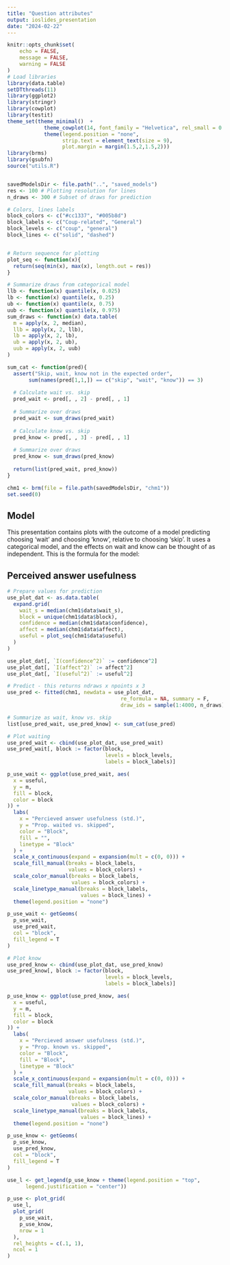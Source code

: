 ```yaml
---
title: "Question attributes"
output: ioslides_presentation
date: "2024-02-22"
---
```


```r
knitr::opts_chunk$set(
	echo = FALSE,
	message = FALSE,
	warning = FALSE
)
# Load libraries
library(data.table)
setDTthreads(11)
library(ggplot2)
library(stringr)
library(cowplot)
library(testit)
theme_set(theme_minimal()  +
            theme_cowplot(14, font_family = "Helvetica", rel_small = 0.8) + 
            theme(legend.position = "none",
                  strip.text = element_text(size = 9),
                  plot.margin = margin(1.5,2,1.5,2)))
library(brms)
library(gsubfn)
source("utils.R")


savedModelsDir <- file.path("..", "saved_models")
res <- 100 # Plotting resolution for lines
n_draws <- 300 # Subset of draws for prediction

# Colors, lines labels
block_colors <- c("#cc1337", "#005b8d")
block_labels <- c("Coup-related", "General")
block_levels <- c("coup", "general")
block_lines <- c("solid", "dashed")


# Return sequence for plotting
plot_seq <- function(x){
  return(seq(min(x), max(x), length.out = res))
}

# Summarize draws from categorical model
llb <- function(x) quantile(x, 0.025)
lb <- function(x) quantile(x, 0.25)
ub <- function(x) quantile(x, 0.75)
uub <- function(x) quantile(x, 0.975)
sum_draws <- function(x) data.table(
  m = apply(x, 2, median),
  llb = apply(x, 2, llb),
  lb = apply(x, 2, lb),
  ub = apply(x, 2, ub),
  uub = apply(x, 2, uub)
)

sum_cat <- function(pred){
  assert("Skip, wait, know not in the expected order", 
       sum(names(pred[1,1,]) == c("skip", "wait", "know")) == 3)
  
  # Calculate wait vs. skip
  pred_wait <- pred[, , 2] - pred[, , 1]
  
  # Summarize over draws
  pred_wait <- sum_draws(pred_wait)
  
  # Calculate know vs. skip
  pred_know <- pred[, , 3] - pred[, , 1]
  
  # Summarize over draws
  pred_know <- sum_draws(pred_know)
  
  return(list(pred_wait, pred_know))
}

chm1 <- brm(file = file.path(savedModelsDir, "chm1"))
set.seed(0)
```

## Model
This presentation contains plots with the outcome of a model predicting choosing 'wait' and choosing 'know', relative to choosing 'skip'. It uses a categorical model, and the effects on wait and know can be thought of as independent. This is the formula for the model:

## Perceived answer usefulness
```r
# Prepare values for prediction
use_plot_dat <- as.data.table(
  expand.grid(
    wait_s = median(chm1$data$wait_s),
    block = unique(chm1$data$block),
    confidence = median(chm1$data$confidence),
    affect = median(chm1$data$affect),
    useful = plot_seq(chm1$data$useful)
  )
)

use_plot_dat[, `I(confidence^2)` := confidence^2]
use_plot_dat[, `I(affect^2)` := affect^2]
use_plot_dat[, `I(useful^2)` := useful^2]

# Predict - this returns ndraws x npoints x 3
use_pred <- fitted(chm1, newdata = use_plot_dat, 
                                     re_formula = NA, summary = F,
                                     draw_ids = sample(1:4000, n_draws))

# Summarize as wait, know vs. skip
list[use_pred_wait, use_pred_know] <- sum_cat(use_pred)

# Plot waiting
use_pred_wait <- cbind(use_plot_dat, use_pred_wait)
use_pred_wait[, block := factor(block,
                                levels = block_levels,
                                labels = block_labels)]

p_use_wait <- ggplot(use_pred_wait, aes(
  x = useful,
  y = m,
  fill = block,
  color = block
)) +
  labs(
    x = "Percieved answer usefulness (std.)",
    y = "Prop. waited vs. skipped",
    color = "Block",
    fill = "",
    linetype = "Block"
  ) +
  scale_x_continuous(expand = expansion(mult = c(0, 0))) +
  scale_fill_manual(breaks = block_labels,
                    values = block_colors) +
  scale_color_manual(breaks = block_labels,
                     values = block_colors) +
  scale_linetype_manual(breaks = block_labels,
                        values = block_lines) +
  theme(legend.position = "none")

p_use_wait <- getGeoms(
  p_use_wait,
  use_pred_wait,
  col = "block",
  fill_legend = T
)

# Plot know
use_pred_know <- cbind(use_plot_dat, use_pred_know)
use_pred_know[, block := factor(block,
                                levels = block_levels,
                                labels = block_labels)]

p_use_know <- ggplot(use_pred_know, aes(
  x = useful,
  y = m,
  fill = block,
  color = block
)) +
  labs(
    x = "Percieved answer usefulness (std.)",
    y = "Prop. known vs. skipped",
    color = "Block",
    fill = "Block",
    linetype = "Block"
  ) +
  scale_x_continuous(expand = expansion(mult = c(0, 0))) +
  scale_fill_manual(breaks = block_labels,
                    values = block_colors) +
  scale_color_manual(breaks = block_labels,
                     values = block_colors) +
  scale_linetype_manual(breaks = block_labels,
                        values = block_lines) +
  theme(legend.position = "none")

p_use_know <- getGeoms(
  p_use_know,
  use_pred_know,
  col = "block",
  fill_legend = T
)

use_l <- get_legend(p_use_know + theme(legend.position = "top",
      legend.justification = "center"))

p_use <- plot_grid(
  use_l,
  plot_grid(
    p_use_wait,
    p_use_know,
    nrow = 1
  ),
  rel_heights = c(.1, 1),
  ncol = 1
)

```

